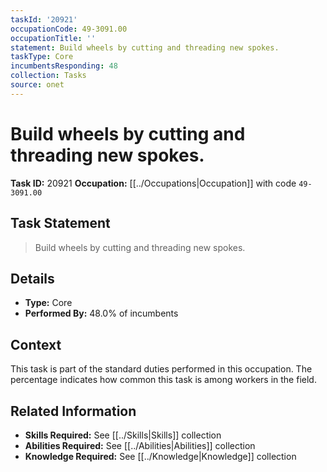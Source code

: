 ```yaml
---
taskId: '20921'
occupationCode: 49-3091.00
occupationTitle: ''
statement: Build wheels by cutting and threading new spokes.
taskType: Core
incumbentsResponding: 48
collection: Tasks
source: onet
---
```

# Build wheels by cutting and threading new spokes.

**Task ID:** 20921
**Occupation:** [[../Occupations|Occupation]] with code `49-3091.00`

## Task Statement

> Build wheels by cutting and threading new spokes.

## Details

- **Type:** Core
- **Performed By:** 48.0% of incumbents

## Context

This task is part of the standard duties performed in this occupation. The percentage indicates how common this task is among workers in the field.

## Related Information

- **Skills Required:** See [[../Skills|Skills]] collection
- **Abilities Required:** See [[../Abilities|Abilities]] collection
- **Knowledge Required:** See [[../Knowledge|Knowledge]] collection

